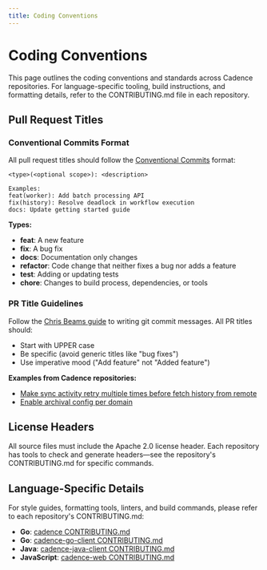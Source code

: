 ```yaml
---
title: Coding Conventions
---
```


# Coding Conventions

This page outlines the coding conventions and standards across Cadence repositories. For language-specific tooling, build instructions, and formatting details, refer to the CONTRIBUTING.md file in each repository.

## Pull Request Titles

### Conventional Commits Format

<!-- NEW REQUIREMENT: Conventional Commits for consistency across repos -->
All pull request titles should follow the [Conventional Commits](https://www.conventionalcommits.org/) format:

```
<type>(<optional scope>): <description>

Examples:
feat(worker): Add batch processing API
fix(history): Resolve deadlock in workflow execution
docs: Update getting started guide
```

**Types:**
- **feat**: A new feature
- **fix**: A bug fix
- **docs**: Documentation only changes
- **refactor**: Code change that neither fixes a bug nor adds a feature
- **test**: Adding or updating tests
- **chore**: Changes to build process, dependencies, or tools

### PR Title Guidelines

<!-- Source: https://github.com/cadence-workflow/cadence/blob/master/CONTRIBUTING.md#L253-L265 -->
Follow the [Chris Beams guide](http://chris.beams.io/posts/git-commit/) to writing git commit messages. All PR titles should:

- Start with UPPER case
- Be specific (avoid generic titles like "bug fixes")
- Use imperative mood ("Add feature" not "Added feature")

**Examples from Cadence repositories:**
- [Make sync activity retry multiple times before fetch history from remote](https://github.com/cadence-workflow/cadence/pull/1379)
- [Enable archival config per domain](https://github.com/cadence-workflow/cadence/pull/1351)

## License Headers

<!-- Source: https://github.com/cadence-workflow/cadence-go-client/blob/master/CONTRIBUTING.md#L47-L52 -->
<!-- Source: https://github.com/cadence-workflow/cadence-java-client/blob/master/CONTRIBUTING.md#L27-L40 -->
All source files must include the Apache 2.0 license header. Each repository has tools to check and generate headers—see the repository's CONTRIBUTING.md for specific commands.

## Language-Specific Details

For style guides, formatting tools, linters, and build commands, please refer to each repository's CONTRIBUTING.md:

- **Go**: [cadence CONTRIBUTING.md](https://github.com/cadence-workflow/cadence/blob/master/CONTRIBUTING.md)
- **Go**: [cadence-go-client CONTRIBUTING.md](https://github.com/cadence-workflow/cadence-go-client/blob/master/CONTRIBUTING.md)
- **Java**: [cadence-java-client CONTRIBUTING.md](https://github.com/cadence-workflow/cadence-java-client/blob/master/CONTRIBUTING.md)
- **JavaScript**: [cadence-web CONTRIBUTING.md](https://github.com/cadence-workflow/cadence-web/blob/master/CONTRIBUTING.md)
